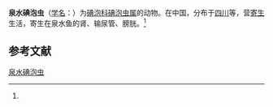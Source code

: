 {{Speciesbox
| name = 泉水碘泡虫
| status = 
| status_system = 
| image = 
| genus = Myxobolus
| species = semilabei
| authority = (Ma et Zhao, 1993)<ref name='id9626'>{{cite web| url =http://www.bioinfo.cn/db05/BjdwSpecies.php?action=view&id=9626| title =泉水碘泡虫| work =《中国动物物种编目数据库》| publisher =中国科学院微生物研究所| author =中国科学院动物研究所| accessdate =2009-04-16| deadurl =yes| archiveurl =https://web.archive.org/web/20160305024146/http://www.bioinfo.cn/db05/BjdwSpecies.php?action=view&id=9626| archivedate =2016-03-05}}</ref>
}}

'''泉水碘泡虫'''（[[学名|学名]]：{{lang|la|''Myxobolus semilabei''}}）为[[碘泡科|碘泡科]][[碘泡虫属|碘泡虫属]]的动物。在中国，分布于[[四川|四川]]等，营[[寄生|寄生]]生活，寄生在泉水鱼的肾、输尿管、膀胱。<ref name='id9626'/>

== 参考文献 ==
{{reflist}}

{{Wikispecies|Myxobolus semilabei}}

[[Category:碘泡虫属|泉水碘泡虫]]


{{Cnidarian-stub}}